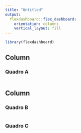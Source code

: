 ---
title: "Untitled"
output: 
  flexdashboard::flex_dashboard:
    orientation: columns
    vertical_layout: fill
---

```{r setup, include=FALSE}
library(flexdashboard)
```

Column {data-width=650}
-----------------------------------------------------------------------

### Quadro A

```{r}

```

Column {data-width=350}
-----------------------------------------------------------------------

### Quadro B

```{r}

```

### Quadro C

```{r}

```

